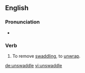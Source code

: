 ==English==

===Pronunciation===
* {{rhymes|ædəl|lang=en}}

===Verb===
{{en-verb|unswaddles|unswaddling|unswaddled|unswaddled}}

# To remove [[swaddling]], to [[unwrap]].

[[de:unswaddle]]
[[vi:unswaddle]]